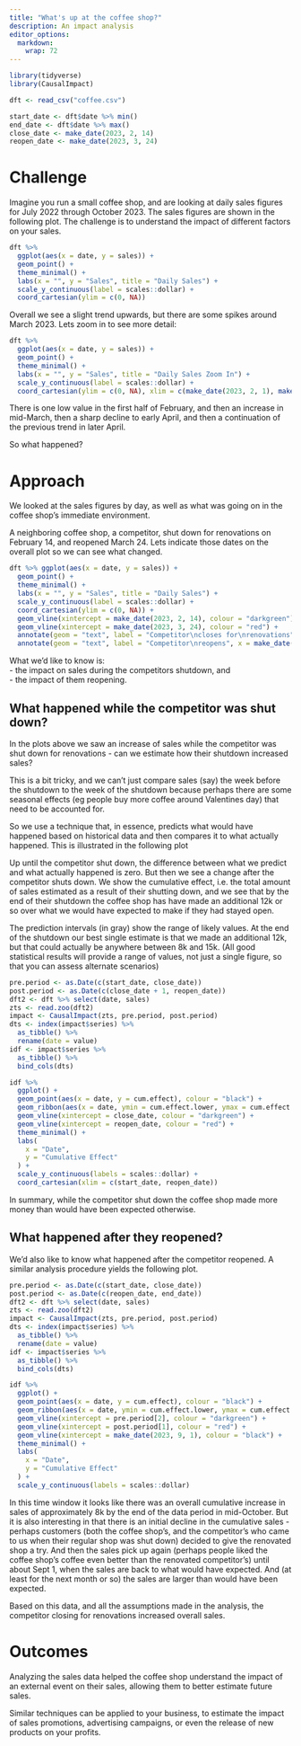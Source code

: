 ```yaml
---
title: "What's up at the coffee shop?"
description: An impact analysis
editor_options: 
  markdown: 
    wrap: 72
---
```


```r
library(tidyverse)
library(CausalImpact)

dft <- read_csv("coffee.csv")

start_date <- dft$date %>% min()
end_date <- dft$date %>% max()
close_date <- make_date(2023, 2, 14)
reopen_date <- make_date(2023, 3, 24)
```

# Challenge

Imagine you run a small coffee shop, and are looking at daily sales figures for July 2022 through October 2023. The sales figures are shown in the following plot. The challenge is to understand the impact of different factors on your sales.

```r
dft %>%
  ggplot(aes(x = date, y = sales)) +
  geom_point() +
  theme_minimal() +
  labs(x = "", y = "Sales", title = "Daily Sales") +
  scale_y_continuous(label = scales::dollar) +
  coord_cartesian(ylim = c(0, NA))
```

Overall we see a slight trend upwards, but there are some spikes around March 2023. Lets zoom in to see more detail:

```r
dft %>%
  ggplot(aes(x = date, y = sales)) +
  geom_point() +
  theme_minimal() +
  labs(x = "", y = "Sales", title = "Daily Sales Zoom In") +
  scale_y_continuous(label = scales::dollar) +
  coord_cartesian(ylim = c(0, NA), xlim = c(make_date(2023, 2, 1), make_date(2023, 5, 15)))
```

There is one low value in the first half of February, and then an increase in mid-March, then a sharp decline to early April, and then a continuation of the previous trend in later April.

So what happened?

# Approach

We looked at the sales figures by day, as well as what was going on in the coffee shop's immediate environment.

A neighboring coffee shop, a competitor, shut down for renovations on February 14, and reopened March 24. Lets indicate those dates on the overall plot so we can see what changed.

```r
dft %>% ggplot(aes(x = date, y = sales)) +
  geom_point() +
  theme_minimal() +
  labs(x = "", y = "Sales", title = "Daily Sales") +
  scale_y_continuous(label = scales::dollar) +
  coord_cartesian(ylim = c(0, NA)) +
  geom_vline(xintercept = make_date(2023, 2, 14), colour = "darkgreen") +
  geom_vline(xintercept = make_date(2023, 3, 24), colour = "red") +
  annotate(geom = "text", label = "Competitor\ncloses for\nrenovations", x = make_date(2023, 2, 11), y = 3000, colour = "darkgreen", hjust = 1) +
  annotate(geom = "text", label = "Competitor\nreopens", x = make_date(2023, 3, 27), y = 3000, colour = "red", hjust = 0)
```

What we'd like to know is:  
- the impact on sales during the competitors shutdown, and  
- the impact of them reopening.  

## What happened while the competitor was shut down?

In the plots above we saw an increase of sales while the competitor was shut down for renovations - can we estimate how their shutdown increased sales?

This is a bit tricky, and we can't just compare sales (say) the week before the shutdown to the week of the shutdown because perhaps there are some seasonal effects (eg people buy more coffee around Valentines day) that need to be accounted for.

So we use a technique that, in essence, predicts what would have happened based on historical data and then compares it to what actually happened. This is illustrated in the following plot

Up until the competitor shut down, the difference between what we predict and what actually happened is zero. But then we see a change after the competitor shuts down. We show the cumulative effect, i.e. the total amount of sales estimated as a result of their shutting down, and we see that by the end of their shutdown the coffee shop has have made an additional 12k or so over what we would have expected to make if they had stayed open.

The prediction intervals (in gray) show the range of likely values.  At the end of the shutdown our best single estimate is that we made an additional 12k, but that could actually be anywhere between 8k and 15k. (All good statistical results will provide a range of values, not just a single figure, so that you can assess alternate scenarios)

```r
pre.period <- as.Date(c(start_date, close_date))
post.period <- as.Date(c(close_date + 1, reopen_date))
dft2 <- dft %>% select(date, sales)
zts <- read.zoo(dft2)
impact <- CausalImpact(zts, pre.period, post.period)
dts <- index(impact$series) %>%
  as_tibble() %>%
  rename(date = value)
idf <- impact$series %>%
  as_tibble() %>%
  bind_cols(dts)

idf %>%
  ggplot() +
  geom_point(aes(x = date, y = cum.effect), colour = "black") +
  geom_ribbon(aes(x = date, ymin = cum.effect.lower, ymax = cum.effect.upper), alpha = 0.2) +
  geom_vline(xintercept = close_date, colour = "darkgreen") +
  geom_vline(xintercept = reopen_date, colour = "red") +
  theme_minimal() +
  labs(
    x = "Date",
    y = "Cumulative Effect"
  ) +
  scale_y_continuous(labels = scales::dollar) +
  coord_cartesian(xlim = c(start_date, reopen_date))
```

In summary, while the competitor shut down the coffee shop made more money than would have been expected otherwise.

## What happened after they reopened?

We'd also like to know what happened after the competitor reopened. A similar analysis procedure yields the following plot.

```r
pre.period <- as.Date(c(start_date, close_date))
post.period <- as.Date(c(reopen_date, end_date))
dft2 <- dft %>% select(date, sales)
zts <- read.zoo(dft2)
impact <- CausalImpact(zts, pre.period, post.period)
dts <- index(impact$series) %>%
  as_tibble() %>%
  rename(date = value)
idf <- impact$series %>%
  as_tibble() %>%
  bind_cols(dts)

idf %>%
  ggplot() +
  geom_point(aes(x = date, y = cum.effect), colour = "black") +
  geom_ribbon(aes(x = date, ymin = cum.effect.lower, ymax = cum.effect.upper), alpha = 0.2) +
  geom_vline(xintercept = pre.period[2], colour = "darkgreen") +
  geom_vline(xintercept = post.period[1], colour = "red") +
  geom_vline(xintercept = make_date(2023, 9, 1), colour = "black") +
  theme_minimal() +
  labs(
    x = "Date",
    y = "Cumulative Effect"
  ) +
  scale_y_continuous(labels = scales::dollar)
```


In this time window it looks like there was an overall cumulative increase in sales of approximately 8k by the end of the data period in mid-October. But it is also interesting in that there is an initial decline in the cumulative sales - perhaps customers (both the coffee shop's, and the competitor's who came to us when their regular shop was shut down) decided to give the renovated shop a try. And then the sales pick up again (perhaps people liked the coffee shop's coffee even better than the renovated competitor's) until about Sept 1, when the sales are back to what would have expected. And (at least for the next month or so) the sales are larger than would have been expected. 

Based on this data, and all the assumptions made in the analysis, the competitor closing for renovations increased overall sales.

# Outcomes

Analyzing the sales data helped the coffee shop understand the impact of an external event on their sales, allowing them to better estimate future sales.

Similar techniques can be applied to your business, to estimate the impact of sales promotions, advertising campaigns, or even the release of new products on your profits.  
